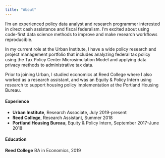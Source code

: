 ```yaml
---
title: "About"
---
```


I'm an experienced policy data analyst and research programmer interested in direct cash assistance and fiscal federalism. I’m excited about using code-first data science methods to improve and make research workflows reproducible.

In my current role at the Urban Institute, I have a wide policy research and project management portfolio that includes analyzing federal tax policy using the Tax Policy Center Microsimulation Model and applying data privacy methods to administrative tax data.

Prior to joining Urban, I studied economics at Reed College where I also worked as a research assistant, and was an Equity & Policy Intern using research to support housing policy implementation at the Portland Housing Bureau.

#### Experience

-   **Urban Institute**, Research Associate, July 2019-present
-   **Reed College**, Research Assistant, Summer 2018
-   **Portland Housing Bureau**, Equity & Policy Intern, September 2017-June 2018

#### Education

**Reed College** BA in Economics, 2019
